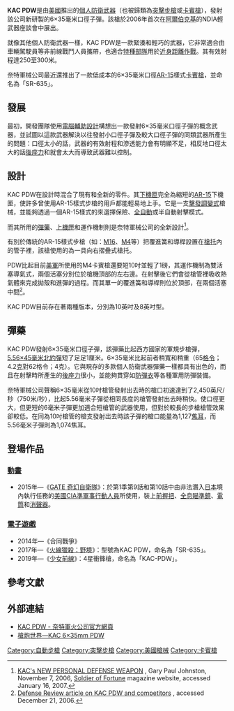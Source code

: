 {{noteTA
|G1=軍事
|G2=長度單位
|G3=Firearms
}}
{{Infobox Weapon
|name= KAC PDW<br />{{lang|en|Personal Defense Weapon}}
|image= File:KAC PDW 6x35mm.jpg
|image_size= 300px
|caption= 
|origin= {{flag|USA}}
|type= [[突擊步槍|突擊步槍]]<br/>[[個人防衛武器|個人防衛武器]]<br/>[[卡賓槍|卡賓槍]]
<!-- 種類選擇 -->
|is_ranged=YES
|is_bladed=
|is_explosive=
|is_artillery=
|is_vehicle=
|is_missile=
|is_UK=
<!-- 服役記錄 -->
|service= 
|used_by=
|wars= 
<!-- 生產歷史 -->
|designer= {{tsl|en|Knight's Armament Company|奈特軍械公司}}
|design_date=
|manufacturer= {{tsl|en|Knight's Armament Company|奈特軍械公司}}
|unit_cost=
|production_date= 2006年—？
|number= 
|variants= 
<!-- 基本規格 -->
|spec_label=
|weight= 空槍：2.04公斤（4.5磅）
|length= 展開槍托：710毫米（27.95[[英吋|英吋]]）／<br />650毫米（25.59英吋）<br />摺疊槍托：500毫米（19.68英吋）／<br />440毫米（17.32英吋）
|part_length= 254毫米（10英吋）／<br />203.2毫米（8英吋）
|width=
|height=
|diameter=
|wingspan=
|crew=
<!-- 投射武器規格 --> 
|cartridge= 6×35毫米
|caliber= 6×35毫米（.236英吋）
|barrels= 1根
|action= [[氣動式_(槍械)|雙活塞導氣式]]，[[轉拴式槍栓|轉拴式槍栓]]
|mode= 半自動、[[自動火器|全自動]]，可[[擊發調變槍械|擊發調變]]
|rate= 650發／分鐘
|velocity= 739米／秒
|energy= 
|range= 300米
|max_range= 
|feed= 20、30發[[彈匣|彈匣]]（不能通用[[STANAG彈匣|STANAG彈匣]]）
|sights= 機匣頂部的[[皮卡汀尼導軌|MIL-STD-1913戰術導軌]]上安裝[[機械瞄具|機械瞄具]]、日間／夜間光學瞄準鏡、[[紅點鏡|紅點鏡]]／反射式瞄準鏡、[[全息瞄準鏡|全息瞄準鏡]]、[[夜視鏡|夜視鏡]]和／或熱成像儀（可拆卸）
}}

'''KAC PDW'''是由[[美國|美國]]{{tsl|en|Knight's Armament Company|奈特軍械公司}}推出的[[個人防衛武器|個人防衛武器]]（也被歸類為[[突擊步槍|突擊步槍]]或[[卡賓槍|卡賓槍]]），發射該公司新研製的6×35毫米口徑子彈。該槍於2006年首次在[[阿爾伯克基|阿爾伯克基]]的NDIA輕武器座談會中展出。

就像其他個人防衛武器一樣，KAC PDW是一款緊湊和輕巧的武器，它非常適合由車輛駕駛員等非前線戰鬥人員攜帶，也適合[[特種部隊|特種部隊]]用於[[近身距離作戰|近身距離作戰]]。其有效射程達250至300米。

奈特軍械公司最近還推出了一款低成本的6×35毫米口徑[[AR-15自動步槍|AR-15]]樣式[[卡賓槍|卡賓槍]]，並命名為「SR-635」。

== 發展 ==
最初，開發團隊使用[[電腦輔助設計|電腦輔助設計]]構想出一款發射6×35毫米口徑子彈的概念武器，並試圖以這款武器解決以往發射小口徑子彈及較大口徑子彈的同類武器所產生的問題：口徑太小的話，武器的有效射程和滲透能力會有明顯不足，相反地口徑太大的話[[後座力|後座力]]和{{tsl|en|Muzzle flash|槍口焰}}就會太大而導致武器難以控制。

== 設計 ==
KAC PDW在設計時混合了現有和全新的零件。其[[下機匣|下機匣]]完全為縮短的[[AR-15自動步槍|AR-15]]下機匣，使許多曾使用AR-15樣式步槍的用戶都能輕易地上手。它是一支[[擊發調變式|擊發調變式]]槍械，並能夠透過一個AR-15樣式的{{tsl|en|Safety (firearms)|快慢機}}來選擇保險、[[自動火器|全自動]]或半自動射擊模式。

而其所用的[[彈藥|彈藥]]、[[上機匣|上機匣]]和運作機制則是奈特軍械公司的全新設計<ref>[http://www.sofmag.com/news/permalink1/2006/11/7/2318133612237.html KAC's NEW PERSONAL DEFENSE WEAPON] {{Wayback|url=http://www.sofmag.com/news/permalink1/2006/11/7/2318133612237.html |date=20070117185020 }}, Gary Paul Johnston, November 7, 2006, [[Soldier_of_Fortune_(magazine)|Soldier of Fortune]] magazine website, accessed January 16, 2007.</ref>。

有別於傳統的AR-15樣式步槍（如：[[M16突擊步槍|M16]]、[[M4卡賓槍|M4]]等）把覆進簧和導桿設置在[[槍托|槍托]]內的管子裡，該槍使用的為一具向右摺疊式槍托。

PDW比起目前[[美軍|美軍]]所使用的M4卡賓槍還要短10吋並輕了1磅，其運作機制為雙活塞導氣式，兩個活塞分別位於槍機頂部的左右邊。在射擊後它們會從槍管裡吸收熱氣體來完成拋殼和進彈的過程。而其單一的覆進簧和導桿則位於頂部，在兩個活塞中間<ref>[http://www.defensereview.com/modules.php?name=News&file=article&sid=878 Defense Review article on KAC PDW and competitors] {{Wayback|url=http://www.defensereview.com/modules.php?name=News&file=article&sid=878 |date=20110807130143 }}, accessed December 21, 2006.</ref>。

KAC PDW目前存在著兩種版本，分別為10英吋及8英吋型。

== 彈藥 ==
KAC PDW發射6×35毫米口徑子彈，該彈藥比起西方國家的軍規步槍彈，[[5.56×45mm_NATO|5.56×45毫米北約彈]]短了足足1厘米。6×35毫米比起前者稍寬和稍重（65[[格令|格令]]；4.2[[克|克]]對62格令；4克）。它與現存的多款個人防衛武器彈藥一樣都具有出色的{{tsl|en|Penetration (weaponry)|滲透力}}，而且在射擊時所產生的[[後座力|後座力]]很小，並能夠貫穿如[[防彈衣|防彈衣]]等各種軍用防彈裝備。

奈特軍械公司聲稱6×35毫米從10吋槍管發射出去時的槍口初速達到了2,450英尺/秒（750米/秒），比起5.56毫米子彈從相同長度的槍管發射出去時稍快。使口徑更大，但更短的6毫米子彈更加適合短槍管的武器使用，但對於較長的步槍槍管效果卻較低。在同為10吋槍管的槍支發射岀去時該子彈的槍口能量為1,127[[焦耳|焦耳]]，而5.56毫米子彈則為1,074焦耳。

== 登場作品 ==

=== [[動畫|動畫]] ===
* 2015年—《[[GATE_奇幻自衛隊|GATE 奇幻自衛隊]]》：於第1季第9話和第10話中由非法潛入[[日本|日本]]境內執行任務的[[美國|美國]][[中央情報局|CIA]][[特別行動科|準軍事行動人員]]所使用，裝上[[輔助握把|前握把]]、[[全息瞄準鏡|全息瞄準鏡]]、[[電筒|電筒]]和[[抑制器|消聲器]]。

=== [[電子遊戲|電子遊戲]] ===
* 2014年—《合同戰爭》
* 2017年—《[[火線獵殺：野境|火線獵殺：野境]]》：型號為KAC PDW，命名為「SR-635」。
* 2019年—《[[少女前線|少女前線]]》：4星衝鋒槍，命名為「KAC-PDW」。

== 參考文獻 ==
<references/>

== 外部連結 ==
* [https://web.archive.org/web/20100226084608/http://www.knightarmco.com/images/pdw1.html KAC PDW - 奈特軍火公司官方網頁] {{en icon}}
* [http://pewpewpew.work/usa/kackmc/6pdw/6pdw.htm 槍炮世界—KAC 6×35mm PDW] {{Wayback|url=http://pewpewpew.work/usa/kackmc/6pdw/6pdw.htm |date=20190906085209 }} {{zh icon}}

{{Externalimages
|align= left
|width=260px
|image1=[http://img204.imageshack.us/img204/2387/1001782dt5.jpg KAC的6 x 35mm子彈]
|image2=[http://www.yankeegunnuts.com/wp-content/uploads/2011/01/PDW_cartridges.jpg KAC的6 x 35mm子彈]
|image3=[http://firearmsworld.net/usa/kackmc/6pdw/bullets.jpg KAC的6 x 35mm子彈]
|image4=[http://img23.imageshack.us/img23/882/img7045nh.jpg KAC的6 x 35mm彈頭]
}}

{{個人防衛武器}}
{{AR15etc}}

[[Category:自動步槍|Category:自動步槍]]
[[Category:突擊步槍|Category:突擊步槍]]
[[Category:美國槍械|Category:美國槍械]]
[[Category:卡賓槍|Category:卡賓槍]]